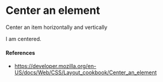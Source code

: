 
# Center an element

Center an item horizontally and vertically

<div className={styles.container}>
  <div className={styles.item}>I am centered.</div>
</div>


#### References

- https://developer.mozilla.org/en-US/docs/Web/CSS/Layout_cookbook/Center_an_element
